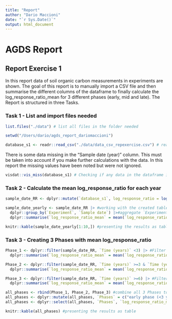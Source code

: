 ```yaml
---
title: "Report"
author: "Dario Maccioni"
date: "`r Sys.Date()`"
output: html_document
---
```


# AGDS Report

## Report Exercise 1

In this report data of soil organic carbon measurements in experiments are shown. The goal of this report is to manually import a CSV file and then summarise the different columns of the dataframe to finally calculate the log_response_ratio_mean for 3 different phases (early, mid and late). The Report is structured in three Tasks.

### Task 1 - List and import files needed

```r
list.files("./data") # list all files in the folder needed
```

```r
setwd("/Users/dario/agds_report_dariomaccioni")
```

```r
database_s1 <- readr::read_csv("./data/data_csv_repexercise.csv") # read and import the .csv dataset and creating a new table in R
```

There is some data missing in the "Sample date (year)" column. This must be taken into account if you make further calculations with the data. In this report the missing values have been noted but were not ignored.

```r
visdat::vis_miss(database_s1) # Checking if any data in the dataframe is missing
```

### Task 2 - Calculate the mean log_response_ratio for each year

```r
sample_date_RR <- dplyr::mutate(`database_s1`, log_response_ratio = log(`increased CO2`/`ambient CO2`)) #adding a new column to the table and calculation of the log_response_ratio for each observation
```

```r
sample_date_yearly <- sample_date_RR |> #working with the created table
  dplyr::group_by(`Experiment`, `Sample date`) |>#aggregate `Experiment` with a subgroup (`Sample date`) by the function group_by
  dplyr::summarise(`log_response_ratio_mean` = mean(`log_response_ratio`)) #calculating the mean of the log_response_ratio per year for each experiment
```

```r
knitr::kable(sample_date_yearly[1:10,]) #presenting the results as table
```

### Task 3 - Creating 3 Phases with mean log_response_ratio

```r
Phase_1 <- dplyr::filter(sample_date_RR, `Time (years)` <3) |> #Filter early phase (<3) and creating a new table (Phase_1)
  dplyr::summarise(`log_response_ratio_mean` = mean(`log_response_ratio`)) #aggregating all log_response_ratios of the phase and calculating the mean for Phase_1
```

```r
Phase_2 <- dplyr::filter(sample_date_RR, `Time (years)` >=3 & `Time (years)` <6) |> #Filter mid phase (3-6) and creating a new table (Phase_2)
  dplyr::summarise(`log_response_ratio_mean` = mean(`log_response_ratio`)) #aggregating all log_response_ratios of the phase and calculating the mean for Phase_2
```

```r
Phase_3 <- dplyr::filter(sample_date_RR, `Time (years)` >=6) |> #Filter late phase (>6) and creating a new table (Phase_3)
  dplyr::summarise(`log_response_ratio_mean` = mean(`log_response_ratio`)) #aggregating all log_response_ratios of the phase and calculating the mean for Phase_3
```

```r
all_phases <- rbind(Phase_1, Phase_2, Phase_3) #combine all 3 Phases to one table
all_phases <- dplyr::mutate(all_phases, `Phases` = c("early phase (<3 years since start)", "mid phase (3-6 years since start)", "late phase (>6 years since start)")) #creating a new column called `Phases`
all_phases <- dplyr::select(all_phases, `Phases`, `log_response_ratio_mean`) #bringing the columns to an order, that it makes sense
```

```r
knitr::kable(all_phases) #presenting the results as table
```







